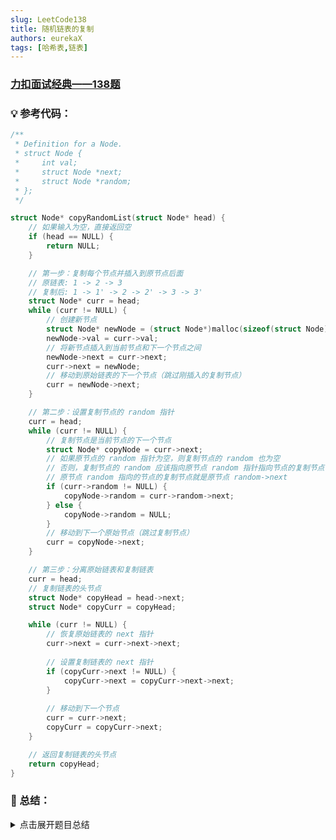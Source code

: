 ```yaml
---
slug: LeetCode138
title: 随机链表的复制
authors: eurekaX
tags: [哈希表,链表]
---
```



### <B2>[力扣面试经典——138题](https://leetcode.cn/problems/copy-list-with-random-pointer/description/?envType=study-plan-v2&envId=top-interview-150 "力扣")</B2>

<!-- truncate -->


### 💡 参考代码：

```c
/**
 * Definition for a Node.
 * struct Node {
 *     int val;
 *     struct Node *next;
 *     struct Node *random;
 * };
 */

struct Node* copyRandomList(struct Node* head) {
    // 如果输入为空，直接返回空
    if (head == NULL) {
        return NULL;
    }

    // 第一步：复制每个节点并插入到原节点后面
    // 原链表: 1 -> 2 -> 3
    // 复制后: 1 -> 1' -> 2 -> 2' -> 3 -> 3'
    struct Node* curr = head;
    while (curr != NULL) {
        // 创建新节点
        struct Node* newNode = (struct Node*)malloc(sizeof(struct Node));
        newNode->val = curr->val;
        // 将新节点插入到当前节点和下一个节点之间
        newNode->next = curr->next;
        curr->next = newNode;
        // 移动到原始链表的下一个节点（跳过刚插入的复制节点）
        curr = newNode->next;
    }

    // 第二步：设置复制节点的 random 指针
    curr = head;
    while (curr != NULL) {
        // 复制节点是当前节点的下一个节点
        struct Node* copyNode = curr->next;
        // 如果原节点的 random 指针为空，则复制节点的 random 也为空
        // 否则，复制节点的 random 应该指向原节点 random 指针指向节点的复制节点
        // 原节点 random 指向的节点的复制节点就是原节点 random->next
        if (curr->random != NULL) {
            copyNode->random = curr->random->next;
        } else {
            copyNode->random = NULL;
        }
        // 移动到下一个原始节点（跳过复制节点）
        curr = copyNode->next;
    }

    // 第三步：分离原始链表和复制链表
    curr = head;
    // 复制链表的头节点
    struct Node* copyHead = head->next;
    struct Node* copyCurr = copyHead;

    while (curr != NULL) {
        // 恢复原始链表的 next 指针
        curr->next = curr->next->next;
        
        // 设置复制链表的 next 指针
        if (copyCurr->next != NULL) {
            copyCurr->next = copyCurr->next->next;
        }
        
        // 移动到下一个节点
        curr = curr->next;
        copyCurr = copyCurr->next;
    }

    // 返回复制链表的头节点
    return copyHead;
}
```

### 📖 总结：

<details>
<summary>点击展开题目总结</summary>
# 🤔 随机链表的复制

---

## 1️⃣ 题目核心信息

🎯 **功能描述**：实现带有随机指针的链表的深拷贝，创建一个与原链表结构完全相同但节点全新的链表

📥 **输入输出**：
- **输入**：`head` - 原始链表的头节点指针
- **输出**：新的链表头节点指针，其结构与原链表完全相同但所有节点都是新创建的

---

## 2️⃣ 实现原理

💡 **核心思路**：通过三次遍历原链表，在原链表中直接构建映射关系，避免使用额外的哈希表存储空间

📋 **实现步骤**：
1. 复制每个节点并插入到原节点之后，构建交替链表结构
2. 根据原节点的random指针设置复制节点的random指针
3. 分离原始链表和复制链表，恢复原链表并构建新链表

---

## 3️⃣ 关键点解析

该解法通过巧妙地将复制节点插入到原节点之后，利用位置关系建立原节点与复制节点的映射，避免了使用哈希表。

### 🎯 代码技巧
- 节点交织技术：将复制节点插入原节点之后，利用位置关系建立映射
- 三步分离法：先复制节点，再设置random指针，最后分离链表
- 边界处理：正确处理NULL指针和链表尾部节点

## 4️⃣ 使用场景

### ✅ 适用情况：
- 需要实现复杂链表的深拷贝
- 内存使用要求严格，不能使用额外的哈希表空间
- 链表操作中需要保持节点间复杂引用关系的场景

### ⚠️ 前提条件：
- 链表节点结构已知且固定
- 节点的random指针可能指向任意节点或NULL
- 允许修改原链表结构（临时）

## 5️⃣ 复杂度分析

- ⏱️ 时间复杂度：O(n) - 需要遍历链表三次，每次遍历都是线性时间
- 💾 空间复杂度：O(1) - 只使用了常数级别的额外空间（不计算结果链表本身）

## 6️⃣ 注意事项

### 🚩 边界情况：
- 输入链表为空的情况
- 节点的random指针指向NULL的情况
- 链表只有一个节点的情况

### 💥 易错点：
- 在分离链表时忘记恢复原链表的结构
- random指针为NULL时的特殊处理
- 遍历过程中指针移动的步长控制错误

## 7️⃣ 补充说明
这个 `copyRandomList` 函数实现了对带有随机指针的链表进行深拷贝。它采用了"原地复制"的技巧，分三步完成：

1. 交织复制节点：在每个原节点后插入其副本
2. 设置随机指针：利用交织结构设置副本节点的 random 指针
3. 分离链表：将原链表和副本链表分离
#### 示例演示
我们以示例 `[[1,1],[2,1]]` 为例，即链表有两个节点：

- 节点1 (值为1)，random指向节点2
- 节点2 (值为2)，random指向节点2自身
#### 初始状态
```
原链表: 1(random->2) -> 2(random->2) -> NULL
```
#### 第一步：交织复制节点
```c
// 创建每个节点的副本并插入其后
struct Node* curr = head;
while (curr != NULL) {
    struct Node* newNode = (struct Node*)malloc(sizeof(struct Node));
    newNode->val = curr->val;
    newNode->next = curr->next;
    curr->next = newNode;
    curr = newNode->next;
}
```
执行后状态：
```
交织链表: 1(random->2) -> 1'(random->?) -> 2(random->2) -> 2'(random->?) -> NULL
```
#### 第二步：设置副本节点的 random 指针
```c
// 设置复制节点的 random 指针
curr = head;
while (curr != NULL) {
    struct Node* copyNode = curr->next;
    if (curr->random != NULL) {
        copyNode->random = curr->random->next;  // 关键：利用交织结构
    } else {
        copyNode->random = NULL;
    }
    curr = copyNode->next;
}
```
执行过程：

1. 处理节点1：`1->random` 指向节点2，所以 `1'->random` 应该指向节点2的副本，即 `2->next` (也就是2')

2. 处理节点2：`2->random` 指向节点2自身，所以 `2'->random` 应该指向节点2的副本，即 `2->next` (也就是2')

执行后状态：
```
交织链表: 1(random->2) -> 1'(random->2') -> 2(random->2) -> 2'(random->2') -> NULL
```
#### 第三步：分离两个链表
```c
// 分离原始链表和复制链表
curr = head;
struct Node* copyHead = head->next;  // 新链表的头节点
struct Node* copyCurr = copyHead;

while (curr != NULL) {
    curr->next = curr->next->next;       // 恢复原链表
    if (copyCurr->next != NULL) {
        copyCurr->next = copyCurr->next->next;  // 构建新链表
    }
    curr = curr->next;
    copyCurr = copyCurr->next;
}
```
执行过程：

1. 恢复原链表1的next指针：1->next = 1->next->next 即 1->next = 2
2. 设置新链表1'的next指针：1'->next = 1'->next->next 即 1'->next = 2'
3. 继续处理节点2，同理恢复和设置指针

最终结果：
```
原链表:   1(random->2)  -> 2(random->2)  -> NULL
新链表:   1'(random->2') -> 2'(random->2') -> NULL
```
函数返回新链表的头节点 `1'`。

这个算法的巧妙之处在于利用节点交织的方式，在不使用额外存储空间的情况下建立了原节点与新节点之间的映射关系，从而能够正确设置random指针。
</details>
